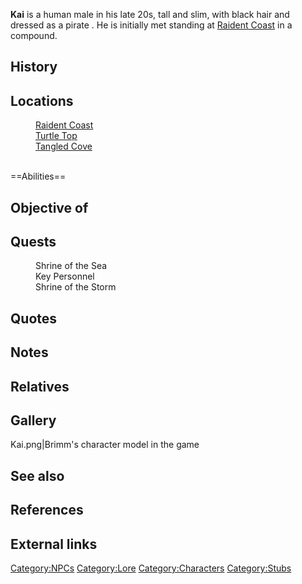 {{Npcbox
|doc=
| name = Kai
| image = Brimm.png
| titles =N/A
| race = Human
| affiliation = N/A
| gender = Male
| occupation = Pirate<br />Quest Giver
| location = [[City of Zenith]]
| status = Alive
}}

'''Kai''' is a human male in his late 20s, tall and slim, with black hair and dressed as a pirate . He is initially met standing at [[Raident Coast]] in a compound.

==History==

==Locations==
:[[Raident Coast]]
:[[Turtle Top]]
:[[Tangled Cove]]

<br />
==Abilities==

==Objective of==

==Quests==
:Shrine of the Sea
:Key Personnel
:Shrine of the Storm
==Quotes==

==Notes==

==Relatives==

==Gallery==
<gallery>
Kai.png|Brimm's character model in the game
</gallery>

==See also==

==References==


==External links==

[[Category:NPCs]]
[[Category:Lore]]
[[Category:Characters]]
[[Category:Stubs]] 